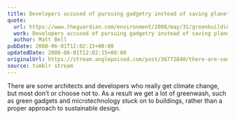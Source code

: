 ```yaml
---
title: Developers accused of pursuing gadgetry instead of saving planet
quote:
  url: https://www.theguardian.com/environment/2008/may/31/greenbuilding.ethicalliving
  work: Developers accused of pursuing gadgetry instead of saving planet
  author: Matt Bell
pubDate: 2008-06-01T12:02:15+00:00
updatedDate: 2008-06-01T12:02:15+00:00
originalUrl: https://stream.anglepoised.com/post/36772840/there-are-some-architects-and-developers-who
source: tumblr stream
---
```


There are some architects and developers who really get climate change, but most don&rsquo;t or choose not to. As a result we get a lot of greenwash, such as green gadgets and microtechnology stuck on to buildings, rather than a proper approach to sustainable design.
